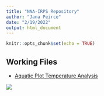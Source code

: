 ```yaml
---
title: "NNA-IRPS Repository"
author: "Jana Peirce"
date: "2/19/2022"
output: html_document
---
```


```r
knitr::opts_chunk$set(echo = TRUE)
```

## Working Files
- [Aquatic Plot Temperature Analysis](iButtons/Rmd/iButtons2022-2-17.html)


![](images/agcLogo132x141.png)